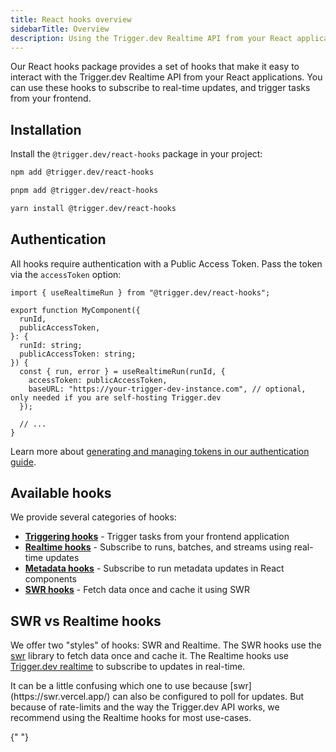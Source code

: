```yaml
---
title: React hooks overview
sidebarTitle: Overview
description: Using the Trigger.dev Realtime API from your React applications.
---
```



Our React hooks package provides a set of hooks that make it easy to interact with the Trigger.dev Realtime API from your React applications. You can use these hooks to subscribe to real-time updates, and trigger tasks from your frontend.

## Installation

Install the `@trigger.dev/react-hooks` package in your project:

<CodeGroup>

```bash npm
npm add @trigger.dev/react-hooks
```

```bash pnpm
pnpm add @trigger.dev/react-hooks
```

```bash yarn
yarn install @trigger.dev/react-hooks
```

</CodeGroup>

## Authentication

All hooks require authentication with a Public Access Token. Pass the token via the `accessToken` option:

```tsx
import { useRealtimeRun } from "@trigger.dev/react-hooks";

export function MyComponent({
  runId,
  publicAccessToken,
}: {
  runId: string;
  publicAccessToken: string;
}) {
  const { run, error } = useRealtimeRun(runId, {
    accessToken: publicAccessToken,
    baseURL: "https://your-trigger-dev-instance.com", // optional, only needed if you are self-hosting Trigger.dev
  });

  // ...
}
```

Learn more about [generating and managing tokens in our authentication guide](/realtime/auth).

## Available hooks

We provide several categories of hooks:

- **[Triggering hooks](/realtime/react-hooks/triggering)** - Trigger tasks from your frontend application
- **[Realtime hooks](/realtime/react-hooks/realtime)** - Subscribe to runs, batches, and streams using real-time updates
- **[Metadata hooks](/realtime/react-hooks/metadata)** - Subscribe to run metadata updates in React components
- **[SWR hooks](/realtime/react-hooks/swr)** - Fetch data once and cache it using SWR

## SWR vs Realtime hooks

We offer two "styles" of hooks: SWR and Realtime. The SWR hooks use the [swr](https://swr.vercel.app/) library to fetch data once and cache it. The Realtime hooks use [Trigger.dev realtime](/realtime) to subscribe to updates in real-time.

<Note>
  It can be a little confusing which one to use because [swr](https://swr.vercel.app/) can also be
  configured to poll for updates. But because of rate-limits and the way the Trigger.dev API works,
  we recommend using the Realtime hooks for most use-cases.
</Note>

<RealtimeExamplesCards />{" "}
